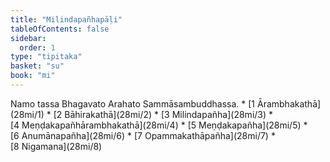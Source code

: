 ```yaml
---
title: "Milindapañhapāḷi"
tableOfContents: false
sidebar:
  order: 1
type: "tipitaka"
basket: "su"
book: "mi"
---
```


<Paragraph number="1" type="center" book="mi">
Namo tassa Bhagavato Arahato Sammāsambuddhassa.

</Paragraph>

<TableOfContents book="mi">
* [1 Ārambhakathā](28mi/1)
* [2 Bāhirakathā](28mi/2)
* [3 Milindapañha](28mi/3)
* [4 Meṇḍakapañhārambhakathā](28mi/4)
* [5 Meṇḍakapañha](28mi/5)
* [6 Anumānapañha](28mi/6)
* [7 Opammakathāpañha](28mi/7)
* [8 Nigamana](28mi/8)
</TableOfContents>

